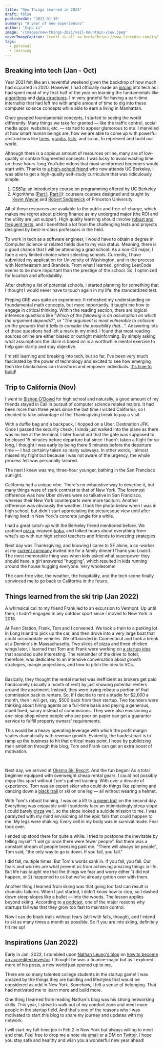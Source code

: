 ```yaml
---
title: "New Things Learned in 2021"
draft: false
publishedAt: "2022-01-16"
summary: "A year of new experiences"
author: "Xipu Li"
image: "/images/new-things-2021/vail-mountain-view.jpeg"
coverImageCaption: Credit is all <a href="https://www.linkedin.com/in/li-w-190868105/" target="_blank" rel="noopener noreferrer">Frank's</a>
tags:
  - personal
  - learning
---
```


## Breaking into tech (Jan - Oct)

Year 2021 felt like an uneventful weekend given the backdrop of how much had occurred in 2020. However, I had officially made an [inroad](https://github.com/GoodluckH) into tech as I had spent most of my first-half of the year on learning the fundamentals like [algorithms](https://cs61a.org/) and [data structures](https://github.com/GoodluckH/learn/tree/main/Computer%20Science/Data%20Structures%20and%20Algorithms). I'm very grateful for having a part-time internship that had left me with ample amount of time to dig into these computer science concepts while able to earn a living in Manhattan.

Once grasped foundamental concepts, I started to seeing the world differently. Many things we take for granted &mdash; like the traffic control, social media apps, websites, etc. &mdash; started to appear glamorous to me. I marveled at how smart human beings are, how we are able to come up with powerful abstractions like [trees](<https://en.wikipedia.org/wiki/Tree_(data_structure)>), [graphs](<https://en.wikipedia.org/wiki/Graph_(abstract_data_type)>), [lists](<https://en.wikipedia.org/wiki/List_(abstract_data_type)>), and so on, to represent and build our world.

Although there is a copious amount of resources online, many are of low-quality or contain fragmented concepts. I was lucky to avoid wasting time on those hours-long YouTube videos that most uninformed beginners would start with. Thanks to [a high-school friend](https://shumingxu.com/) who now attends UC Berkeley, I was able to get a high-quality self-study curriculum that was ridiculously simple:

1. [CS61a](https://cs61a.org/): an introductory course on programming offered by UC Berkeley
2. Algorithms ([Part I](https://www.coursera.org/learn/algorithms-part1), [Part II](https://www.coursera.org/learn/algorithms-part2)): coursera courses designed and taught by [Kevin Wayne](https://www.cs.princeton.edu/people/profile/wayne) and [Robert Sedgewick](https://www.cs.princeton.edu/~rs/) of Princeton University

All of these resources are available to the public and free-of-charge, which makes me regret about picking finance as my undergrad major (the ROI and the utility are just subpar). High quality learning should involve [robust and frequent tests](https://www.scientificamerican.com/article/researchers-find-that-frequent-tests-can-boost-learning/), and I benefitted a lot from the challenging tests and projects designed by best-in-class professors in the field.

To work in tech as a software engineer, I would have to obtain a degree in Computer Science or related fields due to my visa status. Meaning, there is a good chance that I will be attending a grad school. As a non-CS major, I face a very limited choice when selecting schools. Currently, I have submitted my application for University of Washington, and in the process with Northeastern and Brandeis. From what I learned, grinding LeetCode seems to be more important than the prestige of the school. So, I optimized for location and affordability.

After drafting a list of potential schools, I started planning for something that I thought I would never have to touch again in my life: the standardized test.

Preping GRE was quite an experience. It refreshed my understanding on foundamental math concepts, but more importantly, it taught me how to engage in critical thinking. Within the reading section, there are logical inference questions like "_Which of the following is an assumption on which the argument depends?_", or
"_The argument is most vulnerable to criticism on the grounds that it fails to consider the possibility that..._". Answering lots of these questions had left a mark in my mind. I found that most reading sources online are either biased or outright misinforming. By simply asking what assumptions the claim is based on is a worthwhile mental exercise to help gain clarity and stay objective.

I'm still learning and breaking into tech, but so far, I've been very much fascinated by the power of technology and excited to see how emerging tech like blockchains can transform and empower individuals. [It's time to build](https://future.a16z.com/its-time-to-build/)!

## Trip to California (Nov)

I went to [Bishop O'Dowd](https://www.bishopodowd.org/) for high school and naturally, a good amount of my friends stayed in Cali in pursuit of computer science related majors. It had been more than three years since the last time I visited California, so I decided to take advantage of the Thanksgiving break to pay a visit.

With a duffle bag and a backpack, I hopped on a Uber. Destination JFK. Once I passed the security check, I kinda just walked into the plane as there was no line at the terminal. I later found out that the gate was supposed to be closed 15 minutes before departure but since I hadn't taken a flight for so long, I thought I was early by being there 5 minutes before the departure time &mdash; I had certainly taken so many subways. In other words, I almost missed my flight but because I was not aware of the urgency, the whole process felt was personally tailored.

The next I knew was me, three-hour younger, bathing in the San Francisco sunlight.

California had a unique vibe. There's no exhaustive way to describe it, but many things were of stark contrast to that of New York. The foremost difference was how Uber drivers were so talkative in San Francisco, whereas their New York counterparts were more taciturn. Another difference was obviously the weather. I took the photo below when I was in high school, but didn't start appreciating the picturesque view until after having lived in New York's concrete jungle for a while.

<BlogImg
  src="/images/new-things-2021/hills.jpg"
  alt="Marin Headlands picture"
  width={120}
  height={60}
  objectFit="cover"
  caption="The pic was taken on the Baker Beach. The landscape should be Marin Headlands."
/>

I had a great catch-up with the Berkeley friend mentioned before. We grabbed [pizza](https://www.sliverpizzeria.com/), enjoyed [boba](https://www.instagram.com/hayteaca/?hl=en), and talked hours about everything from what's up with our high school teachers and friends to investing strategies.

Next day was Thanksgiving, and knowing I came to SF alone, a co-worker at my [current company](https://www.edpr.com/north-america/) invited me for a family dinner (Thank you Louis!). The most memorable thing was when kids asked what superpower they should have, a girl answered "hugging", which resulted in kids running around the house hugging everyone. Very wholesome!

The care-free vibe, the weather, the hospitality, and the tech scene finally convinced me to go back to California in the future.

## Things learned from the ski trip (Jan 2022)

A whimsical call to my friend Frank led to an excursion to Vermont. Up until then, I hadn't engaged in any outdoor sport since I moved to New York in 2018.

At Penn Station, Frank, Tom and I convened. We took a train to a parking lot in Long Island to pick up the car, and then drove into a very large boat that could accomodate vehicles. We offboarded in Connecticut and took a break at a Domino's in Massachusetts. Two slices of pizza and three chicken wings later, I learned that Tom and Frank were working on [a startup idea](https://www.etroduce.net/) that sounded quite interesting. The remainder of the drive to hotel, therefore, was dedicated to an intensive conversation about growth strategies, margin projections, and how to pitch the idea to VCs.

<br />
<ExpandableCard 
    title="More on their startup idea"
> 
Basically, they thought the rental market was inefficient as brokers get paid handsomely (usually a month of rent) by just showing potential renters around the apartment. Instead, they were trying rebate a portion of that commission back to renters. So, if I decide to rent a studio for $2,000 a month, then I will get, say, $500 back from their startup. Two founders were thinking about hiring agents on a full-time basis and paying a generous, albeit fixed, salary instead of commissions. They were also envisioning a one-stop shop where people who are poor on paper can get a guarantor service to fulfill property owners' requirements.

<br />

This would be a heavy operating leverage with which the profit margin scales dramatically with revenue growth. Evidently, the hardest part is to ramp up the business to hit that critical mass point. I hope by publicizing their ambition through this blog, Tom and Frank can get an extra boost of motivation.

</ExpandableCard>

<br />

Next day, we arrived at [Okemo Ski Resort](https://www.okemo.com/). And the fun began! As a total beginner equipped with overweight cheap rental gears, I could not possibly enjoy this sport without Tom's patient training. With over a decade of experience, Tom was an expert skier who could do things like spinning and dancing down a [black trail](https://www.skiclub.co.uk/info-and-advice/before-you-go/how-to-read-a-piste-map) or ski on one leg &mdash; all without wearing a helmet.

<BlogImg
  src="/images/new-things-2021/ski-mountain-top.jpeg"
  alt="Me in ski gears. Smiling."
  width={120}
  height={100}
  objectFit="contain"
  caption="There's a black trail behind. The smile was forced."
/>

With Tom's robust training, I was on a lift to [a green trail](https://www.trailforks.com/trails/expresso-409525/) on the second day. Everything was enjoyable until I suddenly face an intimidatingly steep slope. I could barely [pizza](https://en.wikipedia.org/wiki/Snowplough_turn) well, so the slope looked a suicide mission to me. I was paralyzed with my mind envisioning all the epic falls that could happen to me. My legs were shaking. Every cell in my body was in survival mode. Fear took over.

I ended up stood there for quite a while. I tried to postpone the inevitable by telling myself "I will go once there were fewer people". But there was a constant stream of people breezing past me. "There will always be people", Tom said, "the only way to go is down. If you fall, you fall."

I did fall, multiple times. But Tom's words sank in. If you fall, you fall. Our fears and worries are what prevent us from achieving amazing things in life. But life has taught me that the things we fear and worry either 1) did not happen, or 2) happened to us but we've already gotten over with them.

Another thing I learned from skiing was that going too fast can result in dramatic failures. When I just started, I didn't know how to stop, so I dashed down steep slopes like a bullet &mdash; into the woods. The lesson applies beyond skiing. According to [a podcast](https://open.spotify.com/episode/3roDdtLjzduKgLDG0Y8CD9), one of the major reasons why startups fail was that they grow too fast to maintain control.

Now I can do black trails without fears (still with falls, though), and I intend to ski as many times a month as possible. So if you are into skiing, definitely hit me up!

## Inspirations (Jan 2022)

Early in Jan, 2022, I stumbled upon [Nathan Leung's blog](https://www.natecation.com/) on [how to become an accredited investor](https://www.natecation.com/accredited-investor-investing-startups-series-65/). I thought he was a finance-major but as I explored more of his posts, a new world just opened up to me.

There are so many talented college students in the startup game! I was amazed by the things they are building and lifestyles that would be considered as odd in New York. Somehow, I felt a sense of belonging. That had motivated me to learn more and build more.

One thing I learned from reading Nathan's blog was his strong networking skills. This year, I strive to walk out of my comfort zone and meet more people in the startup field. And that's one of the reasons [why](https://www.julian.com/guide/write/intro#:~:text=3-,Human%20connection,-The%20most%20efficient) I was motivated to start this blog to share my journey and updates with my network.

I will start my full-time job in Feb 2 in New York but always willing to meet and chat. Feel free to drop me a note via [email](mailto:xli347-contact@fordham.edu) or a DM on [Twitter](https://twitter.com/theXipuLi). I hope you stay safe and healthy and wish you a wonderful new year ahead!
